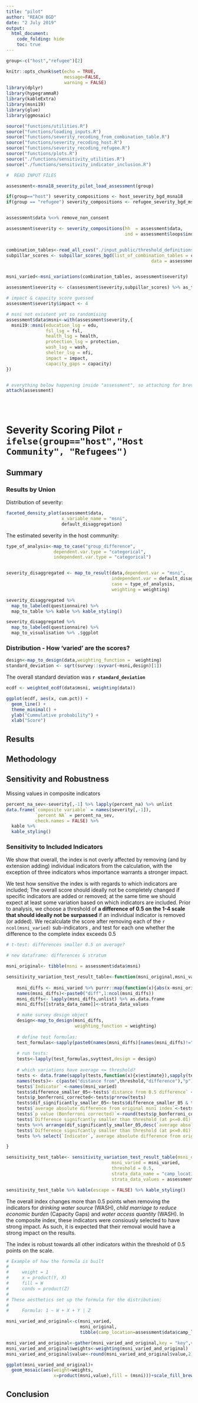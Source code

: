 ```yaml
---
title: "pilot"
author: "REACH BGD"
date: "2 July 2019"
output:
  html_document:
    code_folding: hide
    toc: true
---
```


```r

group<-c("host","refugee")[2]

knitr::opts_chunk$set(echo = TRUE,
                      message=FALSE,
                      warning = FALSE)
library(dplyr)
library(hypegrammaR)
library(kableExtra)
library(msni19)
library(glue)
library(ggmosaic)

source("functions/utilities.R")
source("functions/loading_inputs.R")
source("functions/severity_recoding_from_combination_table.R")
source("functions/severity_recoding_host.R")
source("functions/severity_recoding_refugee.R")
source("functions/plots.R")
source("./functions/sensitivity_utilities.R")
source("./functions/sensitivity_indicator_inclusion.R")

#  READ INPUT FILES

assessment<-msna18_severity_pilot_load_assessment(group)

if(group=="host") severity_compositions <- host_severity_bgd_msna18
if(group == "refugee") severity_compositions <- refugee_severity_bgd_msna18


assessment$data %<>% remove_non_consent

assessment$severity <- severity_compositions(hh  = assessment$data,
                                             ind = assessment$loops$individuals)


combination_tables<-read_all_csvs("./input_public/threshold_definitions/refugees/")
subpillar_scores <- subpillar_scores_bgd(list_of_combination_tables = combination_tables,
                                                       data = assessment$severity)


msni_varied<-msni_variations(combination_tables, assessment$severity)

assessment$severity <- c(assessment$severity,subpillar_scores) %>% as_tibble

# impact & capacity score guessed
assessment$severity$impact <- 4

# msni not existent yet so randomising
assessment$data$msni<-with(assessment$severity,{
  msni19::msni(education_lsg = edu, 
               fsl_lsg = fsl, 
               health_lsg = health,
               protection_lsg = protection,
               wash_lsg = wash,
               shelter_lsg = nfi,
               impact = impact,
               capacity_gaps = capacity)
})


# everything below happening inside "assessment", so attaching for brevity:
attach(assessment)


  
```



# Severity Scoring Pilot `r ifelse(group=="host","Host Community", "Refugees")`

## Summary

### Results by Union

Distribution of severity:

```r

faceted_density_plot(assessment$data,
                     x_variable_name = "msni",
                     default_disaggregation)

```

The estimated severity in the host community:





```r
type_of_analysis<-map_to_case("group_difference",
                  dependent.var.type = "categorical",
                  independent.var.type = "categorical")


severity_disaggregated <- map_to_result(data,dependent.var = "msni",
                                        independent.var = default_disaggregation,
                                        case = type_of_analysis,
                                        weighting = weighting)

severity_disaggregated %>%
  map_to_labeled(questionnaire) %>% 
  map_to_table %>% kable %>% kable_styling()

```


```r

severity_disaggregated %>%
  map_to_labeled(questionnaire) %>% 
  map_to_visualisation %>% .$ggplot


```

### Distribution - How 'varied' are the scores?
```r
design<-map_to_design(data,weighting_function =  weighting)
standard_deviation <- sqrt(survey::svyvar(~msni,design)[1])
```
The overall standard deviation was <b> `r standard_deviation` </b>

```r
ecdf <- weighted_ecdf(data$msni, weighting(data))

ggplot(ecdf, aes(x, cum.pct)) +
  geom_line() + 
  theme_minimal() + 
  ylab("Cummulative probability") + 
  xlab("Score")

```

## Results

## Methodology


## Sensitivity and Robustness

Missing values in composite indicators
```r

percent_na_sev<-severity[,-1] %>% lapply(percent_na) %>% unlist
data.frame(`composite variable` = names(severity[,-1]),
           `percent NA` = percent_na_sev,
           check.names = FALSE) %>%
  kable %>%
  kable_styling()
```


### Sensitivity to Included Indicators

We show that overall, the index is not overly affected by removing (and by extension adding) individual indicators from the calculation, with the exception of three indicators whos importance warrants a stronger impact.

We test how sensitive the index is with regards to which indicators are included; The overall score should ideally not be completely changed if specific indicators are added or removed; at the same time we should expect at least some variation based on which indicators are included. Prior to analysis, we choose a threshold of **a difference of 0.5 on the 1-4 scale that should ideally not be surpassed** if an individual indicator is removed (or added). We recalculate the score after removing each of the `r ncol(msni_varied)` sub-indicators , and test for each one whether the difference to the complete index exceeds 0.5

```r

# t-test: differences smaller 0.5 on average?

# new dataframe: differences & stratum 

msni_original<- tibble(msni = assessment$data$msni)

sensitivity_variation_test_result_table<-function(msni_original,msni_varied,threshold, strata_data_name, strata_data_values){
  
    msni_diffs <- msni_varied %>% purrr::map(function(x){abs(x-msni_original)-threshold}) %>% as_tibble
    names(msni_diffs)<-paste0("diff",1:ncol(msni_diffs))
    msni_diffs<- lapply(msni_diffs,unlist) %>% as.data.frame
    msni_diffs[[strata_data_name]]<-strata_data_values

    # make survey design object
    design<-map_to_design(msni_diffs,
                          weighting_function = weighting)
    
    # define test formulas:
    test_formulas<-sapply(paste0(names(msni_diffs)[names(msni_diffs)!="camp_location"],"~",0),formula)
    
    # run tests:
    tests<-lapply(test_formulas,svyttest,design = design)
    
    # which variations have average <= threshold?
    tests <- data.frame(sapply(tests,function(x){x$estimate}),sapply(tests,function(x){x$p.value}))
    names(tests)<- c(paste("distance from",threshold,"difference"),"p")
    tests$`Indicator` <-names(msni_varied) 
    tests$difference_smaller_05<-tests$`distance from 0.5 difference` < 0
    tests$p_bonferroni_corrected<-tests$p*nrow(tests)
    tests$dif_significantly_smaller_05<-tests$difference_smaller_05 & tests$p_bonferroni_corrected<0.01
    tests$`average absolute difference from original msni index`<-tests$`distance from 0.5 difference`+threshold
    tests$`p value (Bonferroni corrected)`<-round(tests$p_bonferroni_corrected,5)
    tests$`Difference signifcantly smaller than threshold (at p<=0.01)`<-tests$dif_significantly_smaller_05 %>% as.character %>% recode("TRUE" = "Yes","FALSE" = "No")
    tests %<>% arrange(dif_significantly_smaller_05,desc(`average absolute difference from original msni index`))
    tests$`Difference signifcantly smaller than threshold (at p<=0.01)`<- tests$`Difference signifcantly smaller than threshold (at p<=0.01)` %>% cell_spec(background = ifelse(tests$`Difference signifcantly smaller than threshold (at p<=0.01)`=="Yes","green","red"),color = "white")
    tests %>% select(`Indicator`,`average absolute difference from original msni index`,`p value (Bonferroni corrected)`,`Difference signifcantly smaller than threshold (at p<=0.01)`)

}

sensitivity_test_table<- sensitivity_variation_test_result_table(msni_original = msni_original,
                                        msni_varied = msni_varied,
                                        threshold = 0.5,
                                        strata_data_name = "camp_location",
                                        strata_data_values = assessment$data$camp_location)

sensitivity_test_table %>% kable(escape = FALSE) %>% kable_styling()


```

The overall index changes more than 0.5 points when removing the indicators for _drinking water source_ (WASH), _child marriage to reduce economic burden_ (Capacity Gaps) and _water access quantity_ (WASH). In the composite index, these indicators were consiously selected to have strong impact. As such, it is expected that their removal would have a strong impact on the results.

The index is robust towards all other indicators within the threshold of 0.5 points on the scale.



```r



# Example of how the formula is built
# 
#     weight = 1
#     x = product(Y, X)
#     fill = W
#     conds = product(Z)
# 
# These aesthetics set up the formula for the distribution:
# 
#     Formula: 1 ~ W + X + Y | Z

msni_varied_and_original<-c(msni_varied,
                            msni_original,
                            tibble(camp_location=assessment$data$camp_location)) %>% as_tibble

msni_varied_and_original<-gather(msni_varied_and_original,key = "key",value = 'value',-msni,-camp_location)
msni_varied_and_original$weights<-weighting(msni_varied_and_original)
msni_varied_and_original$value<-round(msni_varied_and_original$value,2)

ggplot(msni_varied_and_original)+
  geom_mosaic(aes(weight=weights,
                  x=product(msni,value),fill = (msni)))+scale_fill_brewer(name = "actual MSNI score")+theme_minimal()+theme(axis.text.y = element_blank())+xlab("MSNI score with one indicator removed")+ylab("")

```


## Conclusion



